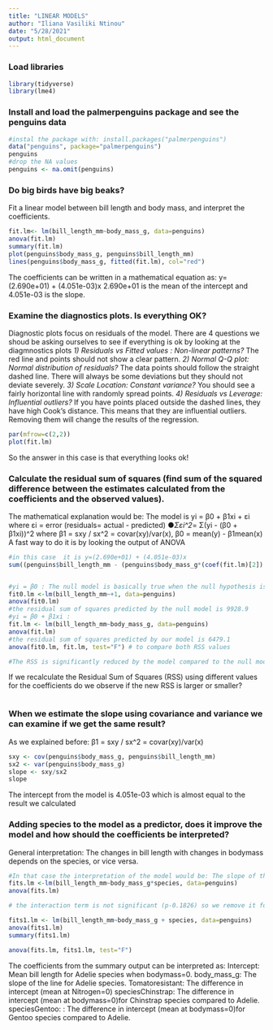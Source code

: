 ```yaml
---
title: "LINEAR MODELS"
author: "Iliana Vasiliki Ntinou"
date: "5/28/2021"
output: html_document
---
```



### Load libraries

```r
library(tidyverse)
library(lme4)
```

### Install and load the palmerpenguins package and see the penguins data

```r
#instal the package with: install.packages("palmerpenguins")
data("penguins", package="palmerpenguins")
penguins
#drop the NA values
penguins <- na.omit(penguins)
```

###  Do big birds have big beaks?
Fit a linear model between bill length and body mass, and interpret the coefficients.
```r
fit.lm<- lm(bill_length_mm~body_mass_g, data=penguins)
anova(fit.lm)
summary(fit.lm)
plot(penguins$body_mass_g, penguins$bill_length_mm)
lines(penguins$body_mass_g, fitted(fit.lm), col="red")
```
The coefficients can be written in a mathematical equation as:
y=(2.690e+01) + (4.051e-03)x 
2.690e+01 is the mean of the intercept and 4.051e-03 is the slope.

### Examine the diagnostics plots. Is everything OK?
Diagnostic plots focus on residuals of the model.
There are 4 questions we shoud be asking ourselves to see if everything is ok by looking at the diagmnostics plots
*1) Residuals vs Fitted values : Non-linear patterns?* 
The red line and points should not show a clear pattern.
*2) Normal Q-Q plot: Normal distribution of residuals?*
The data points should follow the straight dashed line.
There will always be some deviations but they should not deviate severely.
*3) Scale Location: Constant variance?*
You should see a fairly horizontal line with randomly spread points.
*4) Residuals vs Leverage: Influential outliers?*
If you have points placed outside the dashed lines, they have high Cook's distance. 
This means that they are influential outliers.
Removing them will change the results of the regression.
```r
par(mfrow=c(2,2))
plot(fit.lm)
```
So the answer in this case is that everything looks ok!

### Calculate the residual sum of squares (find sum of the squared difference between the estimates calculated from the coefficients and the observed values).
The mathematical explanation would be:
The model is yi = β0 + β1xi + εi 
       where εi = error (residuals= actual - predicted)
●*Σεi^2*= Σ(yi - (β0 + β1xi))^2
       where β1 = sxy / sx^2 = covar(xy)/var(x), 
             β0 = mean(y) - β1mean(x)
A fast way to do it is by looking the output of ANOVA
```r
#in this case  it is y=(2.690e+01) + (4.051e-03)x
sum((penguins$bill_length_mm - (penguins$body_mass_g*(coef(fit.lm)[2]) + (coef(fit.lm)[1])))^2)


#yi = β0 : The null model is basically true when the null hypothesis is true
fit0.lm <-lm(bill_length_mm~+1, data=penguins)
anova(fit0.lm)
#the residual sum of squares predicted by the null model is 9928.9
#yi = β0 + β1xi :
fit.lm <- lm(bill_length_mm~body_mass_g, data=penguins)
anova(fit.lm)
#the residual sum of squares predicted by our model is 6479.1
anova(fit0.lm, fit.lm, test="F") # to compare both RSS values

#The RSS is significantly reduced by the model compared to the null model
```

If we recalculate the Residual Sum of Squares (RSS) using different values for the coefficients do we observe if the new RSS is larger or smaller?
```r

```

### When we estimate the slope using covariance and variance we can examine if we get the same result?

As we explained before: β1 = sxy / sx^2 = covar(xy)/var(x)
```r
sxy <- cov(penguins$body_mass_g, penguins$bill_length_mm)
sx2 <- var(penguins$body_mass_g)
slope <- sxy/sx2 
slope
```
The intercept from the model is 4.051e-03 which is almost equal to the result we calculated

### Adding species to the model as a predictor, does it improve the model and how should the coefficients be interpreted?
 General interpretation: The changes in bill length with changes in bodymass depends on the species, or vice versa.
```r
#In that case the interpretation of the model would be: The slope of the continuous predictor (body mass), depends on the levels of the categorical predictor (species).
fits.lm <-lm(bill_length_mm~body_mass_g*species, data=penguins) 
anova(fits.lm) 

# the interaction term is not significant (p-0.1826) so we remove it following the backward elimination technique

fits1.lm <- lm(bill_length_mm~body_mass_g + species, data=penguins)
anova(fits1.lm)
summary(fits1.lm)

anova(fits.lm, fits1.lm, test="F")

```
The coefficients from the summary output can be interpreted as:
Intercept: Mean bill length for Adelie species when bodymass=0.
body_mass_g: The slope of the line for Adelie species.
Tomatoresistant: The difference in intercept (mean at Nitrogen=0)
speciesChinstrap: The difference in intercept (mean at bodymass=0)for Chinstrap species compared to Adelie.
speciesGentoo: : The difference in intercept (mean at bodymass=0)for Gentoo species compared to Adelie.

